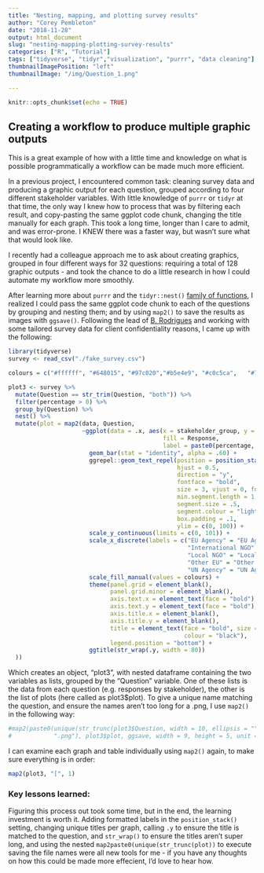 ```yaml
---
title: "Nesting, mapping, and plotting survey results"
author: "Corey Pembleton"
date: "2018-11-28"
output: html_document
slug: "nesting-mapping-plotting-survey-results"
categories: ["R", "Tutorial"]
tags: ["tidyverse", "tidyr","visualization", "purrr", "data cleaning"]
thumbnailImagePosition: "left"
thumbnailImage: "/img/Question_1.png"

---
```


```r
knitr::opts_chunk$set(echo = TRUE)
```


## Creating a workflow to produce multiple graphic outputs

This is a great example of how with a little time and knowledge on what is possible programmatically a workflow can be made much more efficient.  

In a previous project, I encountered common task: cleaning survey data and producing a graphic output for each question, grouped according to four different stakeholder variables. With little knowledge of ```purrr``` or ```tidyr``` at that time, the only way I knew how to process that was by filtering each result, and copy-pasting the same ggplot code chunk, changing the title manually for each graph. This took a long time, longer than I care to admit, and was error-prone. I KNEW there was a faster way, but wasn't sure what that would look like.  

I recently had a colleague approach me to ask about creating graphics, grouped in four different ways for 32 questions: requiring a total of 128 graphic outputs - and took the chance to do a little research in how I could automate my workflow more smoothly.

After learning more about ```purrr``` and the ```tidyr::nest()``` [family of functions](https://coreypembleton.netlify.com/r-can-do-that/purrr-and-nesting-dataframes/), I realized I could pass the same ggplot code chunk to each of the questions by grouping and nesting them; and by using ```map2()``` to save the results as images with ```ggsave()```. Following the lead of [B. Rodrigues](https://www.brodrigues.co/blog/2017-03-29-make-ggplot2-purrr/) and working with some tailored survey data for client confidentiality reasons, I came up with the following: 

```r
library(tidyverse)
survey <- read_csv("./fake_survey.csv")
```

```r
colours = c("#ffffff", "#648015", "#97c020","#b5e4e9", "#c0c5ca",	"#7c8692")

plot3 <- survey %>%
  mutate(Question == str_trim(Question, "both")) %>%
  filter(percentage > 0) %>%
  group_by(Question) %>% 
  nest() %>% 
  mutate(plot = map2(data, Question,
                     ~ggplot(data = .x, aes(x = stakeholder_group, y = percentage,
                                            fill = Response,
                                            label = paste0(percentage, "%"))) +
                       geom_bar(stat = "identity", alpha = .60) +
                       ggrepel::geom_text_repel(position = position_stack(vjust = .5),
                                                hjust = 0.5,
                                                direction = "y", 
                                                fontface = "bold",
                                                size = 3, vjust = 0, force = 1,
                                                min.segment.length = 1, 
                                                segment.size = .5,
                                                segment.colour = "lightgrey",
                                                box.padding = .1, 
                                                ylim = c(0, 100)) +
                       scale_y_continuous(limits = c(0, 101)) +
                       scale_x_discrete(labels = c("EU Agency" = "EU Agency",
                                                   "International NGO" = "INGO",
                                                   "Local NGO" = "Local NGO",
                                                   "Other EU" = "Other EU", 
                                                   "UN Agency" = "UN Agency")) +
                       scale_fill_manual(values = colours) + 
                       theme(panel.grid = element_blank(),
                             panel.grid.minor = element_blank(),
                             axis.text.x = element_text(face = "bold"),
                             axis.text.y = element_text(face = "bold"),
                             axis.title.x = element_blank(),
                             axis.title.y = element_blank(),
                             title = element_text(face = "bold", size = 10,
                                                  colour = "black"),
                             legend.position = "bottom") + 
                       ggtitle(str_wrap(.y, width = 80))
  ))

```


Which creates an object, "plot3", with nested dataframe containing the two variables as lists, grouped by the "Question" variable. One of these lists is the data from each question (e.g. responses by stakeholder), the other is the list of plots (here called as plot3$plot). To give a unique name matching the question, and ensure the names aren't too long for a .png, I use ```map2()``` in the following way:

```r
#map2(paste0(unique(str_trunc(plot3$Question, width = 10, ellipsis = "")), 
#            ".png"), plot3$plot, ggsave, width = 9, height = 5, unit = "in")

```


I can examine each graph and table individually using ```map2()``` again, to make sure everything is in order:
```r
map2(plot3, "[", 1)
```


### Key lessons learned:


Figuring this process out took some time, but in the end, the learning investment is worth it. Adding formatted labels in the ```position_stack()``` setting, changing unique titles per graph, calling ```.y``` to ensure the title is matched to the question, and ```str_wrap()``` to ensure the titles aren't super long, and using the nested ```map2paste0(unique(str_trunc(plot))``` to execute saving the file names were all new tools for me - if you have any thoughts on how this could be made more effecient, I'd love to hear how.






